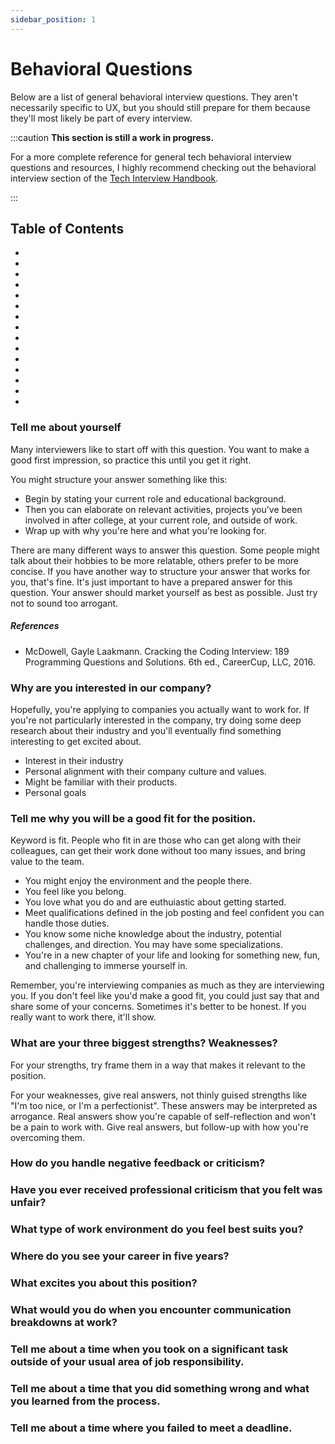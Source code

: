 ```yaml
---
sidebar_position: 1
---
```



# Behavioral Questions

Below are a list of general behavioral interview questions. They aren't necessarily specific to UX, but you should still prepare for them because they'll most likely be part of every interview. 

:::caution
**This section is still a work in progress.**

For a more complete reference for general tech behavioral interview questions and resources, I highly recommend checking out the behavioral interview section of the <a href="https://www.techinterviewhandbook.org/behavioral-interview/">Tech Interview Handbook</a>.

:::

## Table of Contents

- <Question question='Tell me about yourself.' />
- <Question question='Why are you interested in our company?' />
- <Question question='Tell me why you will be a good fit for the position.' />
- <Question question='What are your three biggest strengths? Weaknesses?' />
- <Question question='How do you handle negative feedback or criticism?' />
- <Question question='Have you ever received professional criticism that you felt was unfair?' />
- <Question question='What type of work environment do you feel best suits you?' />
- <Question question='Where do you see your career in five years?' />
- <Question question='What excites you about this position?' />
- <Question question='What would you do when you encounter communication breakdowns at work?' />
- <Question question='Tell me about a time when you took on a significant task outside of your usual area of job responsibility.' />
- <Question question='Tell me about a time that you did something wrong and what you learned from the process.' />
- <Question question='Tell me about a time where you failed to meet a deadline.' />
- <Question question="Tell me about a time you needed to influence others who had different opinions than you. What was the result?" />
- <Question question="Tell me about a challenge you faced recently in your role. How did you tackle it? What was the outcome?" />



### Tell me about yourself

Many interviewers like to start off with this question. You want to make a good first impression, so practice this until you get it right.

You might structure your answer something like this:

- Begin by stating your current role and educational background.
- Then you can elaborate on relevant activities, projects you've been involved in after college, at your current role, and outside of work.
- Wrap up with why you're here and what you're looking for.

There are many different ways to answer this question. Some people might talk about their hobbies to be more relatable, others prefer to be more concise. If you have another way to structure your answer that works for you, that's fine. It's just important to have a prepared answer for this question. Your answer should market yourself as best as possible. Just try not to sound too arrogant.

##### References

- McDowell, Gayle Laakmann. Cracking the Coding Interview: 189 Programming Questions and Solutions. 6th ed., CareerCup, LLC, 2016. 

### Why are you interested in our company?

Hopefully, you're applying to companies you actually want to work for. If you're not particularly interested in the company, try doing some deep research about their industry and you'll eventually find something interesting to get excited about.

- Interest in their industry
- Personal alignment with their company culture and values.
- Might be familiar with their products.
- Personal goals

### Tell me why you will be a good fit for the position.

Keyword is fit.
People who fit in are those who can get along with their colleagues, can get their work done without too many issues, and bring value to the team.

- You might enjoy the environment and the people there.
- You feel like you belong.
- You love what you do and are euthuiastic about getting started.
- Meet qualifications defined in the job posting and feel confident you can handle those duties.
- You know some niche knowledge about the industry, potential challenges, and direction. You may have some specializations.
- You're in a new chapter of your life and looking for something new, fun, and challenging to immerse yourself in.

Remember, you're interviewing companies as much as they are interviewing you. If you don't feel like you'd make a good fit, you could just say that and share some of your concerns. Sometimes it's better to be honest. If you really want to work there, it'll show.

### What are your three biggest strengths? Weaknesses?

For your strengths, try frame them in a way that makes it relevant to the position.

For your weaknesses, give real answers, not thinly guised strengths like "I'm too nice, or I'm a perfectionist". These answers may be interpreted as arrogance. Real answers show you're capable of self-reflection and won't be a pain to work with. Give real answers, but follow-up with how you're overcoming them.

### How do you handle negative feedback or criticism?

### Have you ever received professional criticism that you felt was unfair?

### What type of work environment do you feel best suits you?

### Where do you see your career in five years?

### What excites you about this position?

### What would you do when you encounter communication breakdowns at work?

### Tell me about a time when you took on a significant task outside of your usual area of job responsibility.

### Tell me about a time that you did something wrong and what you learned from the process.

### Tell me about a time where you failed to meet a deadline.